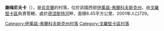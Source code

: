 {{coord|48|46|54|N|25|18|55|E|scale:30000|display=title}}

'''謝梅尼夫卡'''（{{lang-uk|Семенівка}}），是[[烏克蘭|烏克蘭]]的村落，位於該國西部[[伊萬諾-弗蘭科夫斯克州|伊萬諾-弗蘭科夫斯克州]]，由[[戈羅堅卡區|戈羅堅卡區]]負責管轄，處於[[德涅斯特河|德涅斯特河]]畔，面積8.45平方公里，2001年人口729。

{{DEFAULTSORT:Семенівка}}
[[Category:伊萬諾-弗蘭科夫斯克州村落|Category:伊萬諾-弗蘭科夫斯克州村落]]
[[Category:戈羅堅卡區村落|Category:戈羅堅卡區村落]]


{{IvanoFrankivsk-geo-stub}}